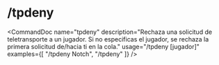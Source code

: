 # /tpdeny


<CommandDoc
  name="tpdeny"
  description="Rechaza una solicitud de teletransporte a un jugador. Si no especificas el jugador, se rechaza la primera solicitud de/hacia ti en la cola."
  usage="/tpdeny [jugador]"
  examples={[
    "/tpdeny Notch",
    "/tpdeny"
  ]}
/>